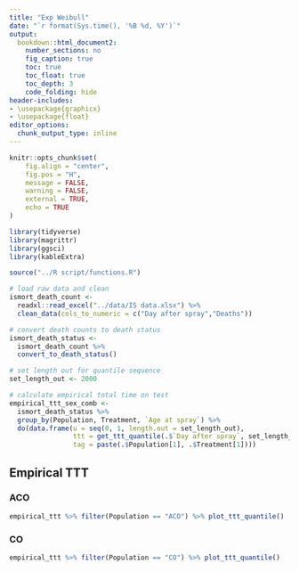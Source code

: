 ```yaml
---
title: "Exp Weibull"
date: "`r format(Sys.time(), '%B %d, %Y')`"
output:
  bookdown::html_document2:
    number_sections: no
    fig_caption: true
    toc: true
    toc_float: true
    toc_depth: 3
    code_folding: hide
header-includes:
- \usepackage{graphicx}
- \usepackage{float}
editor_options:
  chunk_output_type: inline
---
```


```r
knitr::opts_chunk$set(
	fig.align = "center",
	fig.pos = "H",
	message = FALSE,
	warning = FALSE,
	external = TRUE,
	echo = TRUE
)

library(tidyverse)
library(magrittr)
library(ggsci)
library(kableExtra)

source("../R script/functions.R")
```


```r
# load raw data and clean
ismort_death_count <- 
  readxl::read_excel("../data/IS data.xlsx") %>% 
  clean_data(cols_to_numeric = c("Day after spray","Deaths"))

# convert death counts to death status
ismort_death_status <- 
  ismort_death_count %>% 
  convert_to_death_status()
```


```r
# set length out for quantile sequence
set_length_out <- 2000

# calculate empirical total time on test 
empirical_ttt_sex_comb <- 
  ismort_death_status %>% 
  group_by(Population, Treatment, `Age at spray`) %>% 
  do(data.frame(u = seq(0, 1, length.out = set_length_out),
                ttt = get_ttt_quantile(.$`Day after spray`, set_length_out),
                tag = paste(.$Population[1], .$Treatment[1])))
```










## Empirical TTT {.tabset}

### ACO 

```r
empirical_ttt %>% filter(Population == "ACO") %>% plot_ttt_quantile()
```

### CO

```r
empirical_ttt %>% filter(Population == "CO") %>% plot_ttt_quantile()
```























